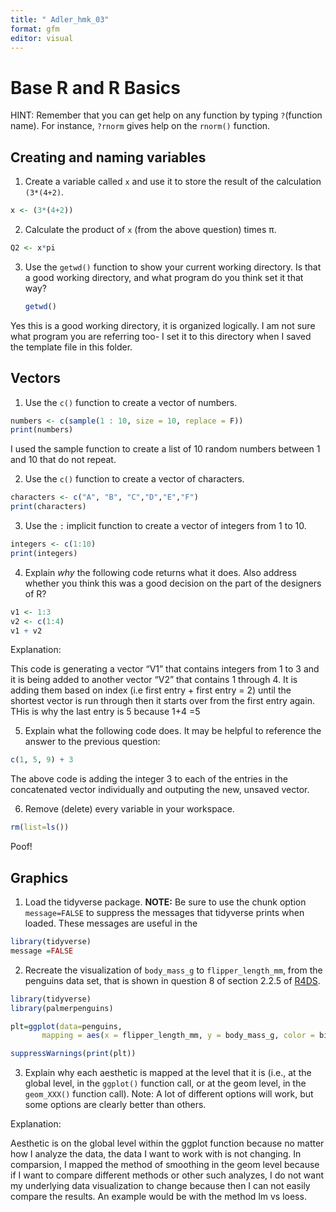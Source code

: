 ```yaml
---
title: " Adler_hmk_03"
format: gfm
editor: visual
---
```


# Base R and R Basics

HINT: Remember that you can get help on any function by typing `?`(function name). For instance, `?rnorm` gives help on the `rnorm()` function.

## Creating and naming variables

1.  Create a variable called `x` and use it to store the result of the calculation `(3*(4+2)`.

```r
x <- (3*(4+2))
```


2.  Calculate the product of `x` (from the above question) times π.

```r
Q2 <- x*pi

```


3.  Use the `getwd()` function to show your current working directory. Is that a good working directory, and what program do you think set it that way?

    ```r
    getwd()
    ```



Yes this is a good working directory, it is organized logically. I am not sure what program you are referring too- I set it to this directory when I saved the template file in this folder.

## Vectors

1.  Use the `c()` function to create a vector of numbers.

```r
numbers <- c(sample(1 : 10, size = 10, replace = F)) 
print(numbers)
```



I used the sample function to create a list of 10 random numbers between 1 and 10 that do not repeat.

2.  Use the `c()` function to create a vector of characters.

```r
characters <- c("A", "B", "C","D","E","F")
print(characters)
```


3.  Use the `:` implicit function to create a vector of integers from 1 to 10.

```r
integers <- c(1:10)
print(integers)
```



4.  Explain *why* the following code returns what it does. Also address whether you think this was a good decision on the part of the designers of R?

```r
v1 <- 1:3
v2 <- c(1:4)
v1 + v2
```

Explanation:

This code is generating a vector "V1" that contains integers from 1 to 3 and it is being added to another vector "V2" that contains 1 through 4. It is adding them based on index (i.e first entry + first entry = 2) until the shortest vector is run through then it starts over from the first entry again. THis is why the last entry is 5 because 1+4 =5

5.  Explain what the following code does. It may be helpful to reference the answer to the previous question:

```r
c(1, 5, 9) + 3
```



The above code is adding the integer 3 to each of the entries in the concatenated vector individually and outputing the new, unsaved vector.

6.  Remove (delete) every variable in your workspace.

```r
rm(list=ls())
```

Poof!

## Graphics

1.  Load the tidyverse package. **NOTE:** Be sure to use the chunk option `message=FALSE` to suppress the messages that tidyverse prints when loaded. These messages are useful in the

```r
library(tidyverse)
message =FALSE
```

2.  Recreate the visualization of `body_mass_g` to `flipper_length_mm`, from the penguins data set, that is shown in question 8 of section 2.2.5 of [R4DS](https://r4ds.hadley.nz/data-visualize).

```r
library(tidyverse)
library(palmerpenguins)

plt=ggplot(data=penguins, 
       mapping = aes(x = flipper_length_mm, y = body_mass_g, color = bill_depth_mm)) + geom_point() + geom_smooth(method ="loess")

suppressWarnings(print(plt))

```


3.  Explain why each aesthetic is mapped at the level that it is (i.e., at the global level, in the `ggplot()` function call, or at the geom level, in the `geom_XXX()` function call). Note: A lot of different options will work, but some options are clearly better than others.

Explanation:

Aesthetic is on the global level within the ggplot function because no matter how I analyze the data, the data I want to work with is not changing. In comparsion, I mapped the method of smoothing in the geom level because if I want to compare different methods or other such analyzes, I do not want my underlying data visualization to change because then I can not easily compare the results. An example would be with the method lm vs loess.
